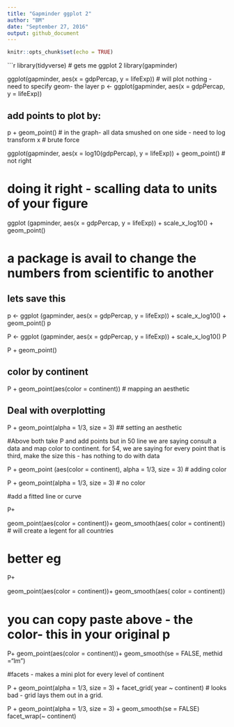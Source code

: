 ```yaml
---
title: "Gapminder ggplot 2"
author: "BM"
date: "September 27, 2016"
output: github_document
---
```


```r
knitr::opts_chunk$set(echo = TRUE)
```

```r
library(tidyverse) # gets me ggplot 2
library(gapminder)



ggplot(gapminder, aes(x = gdpPercap, y = lifeExp)) # will plot nothing - need to specify geom- the layer
p <- ggplot(gapminder, aes(x = gdpPercap, y = lifeExp))

## add points to plot by:

p + geom_point()
# in the graph- all data smushed on one side - need to log transform x
# brute force

ggplot(gapminder, aes(x = log10(gdpPercap), y = lifeExp)) + geom_point() # not right

# doing it right - scalling data to units of your figure

ggplot (gapminder, aes(x = gdpPercap, y = lifeExp)) + 
  scale_x_log10() +
  geom_point()

# a package is avail to change the numbers from scientific to another

## lets save this 
p <- ggplot (gapminder, aes(x = gdpPercap, y = lifeExp)) + 
  scale_x_log10() +
  geom_point()
p

P <- ggplot (gapminder, aes(x = gdpPercap, y = lifeExp)) + 
  scale_x_log10() 
P

  P + geom_point()
  
## color by continent
P + geom_point(aes(color = continent)) # mapping an aesthetic


## Deal with overplotting
P + geom_point(alpha = 1/3, size = 3) ## setting an aesthetic

#Above both take P and add points but in 50 line we are saying consult a data and map color to continent. for 54, we are saying for every point that is third, make the size this - has nothing to do with data

P + geom_point (aes(color = continent), alpha = 1/3, size = 3) # adding color

P + geom_point(alpha = 1/3, size = 3) # no color

#add a fitted line or curve

P+
  
geom_point(aes(color = continent))+
  geom_smooth(aes( color = continent)) # will create a legent for all countries

# better eg

P+
  
geom_point(aes(color = continent))+
  geom_smooth(aes( color = continent))


# you can  copy paste above - the color- this in your original p

P+
  geom_point(aes(color = continent))+
  geom_smooth(se = FALSE, methid ="lm") 


#facets - makes a mini plot for every level of continent


P + geom_point(alpha = 1/3, size = 3) +
  facet_grid( year ~ continent) # looks bad - grid lays them out in a grid.


P + 
  geom_point(alpha = 1/3, size = 3) +
  geom_smooth(se = FALSE)
    facet_wrap(~ continent)

    
    


